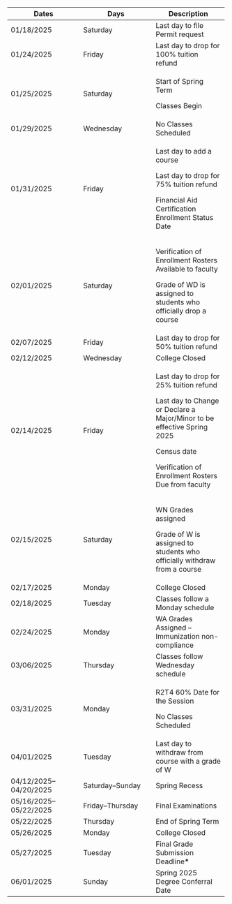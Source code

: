 +-----------------------+-----------------------+-----------------------+
| Dates                 | Days                  | Description           |
+=======================+=======================+=======================+
| 01/18/2025            | Saturday              | Last day to file      |
|                       |                       | Permit request        |
+-----------------------+-----------------------+-----------------------+
| 01/24/2025            | Friday                | Last day to drop for  |
|                       |                       | 100% tuition refund   |
+-----------------------+-----------------------+-----------------------+
| 01/25/2025            | Saturday              | Start of Spring Term  |
|                       |                       |                       |
|                       |                       | Classes Begin         |
+-----------------------+-----------------------+-----------------------+
| 01/29/2025            | Wednesday             | No Classes Scheduled  |
+-----------------------+-----------------------+-----------------------+
| 01/31/2025            | Friday                | Last day to add a     |
|                       |                       | course                |
|                       |                       |                       |
|                       |                       | Last day to drop for  |
|                       |                       | 75% tuition refund    |
|                       |                       |                       |
|                       |                       | Financial Aid         |
|                       |                       | Certification         |
|                       |                       | Enrollment Status     |
|                       |                       | Date                  |
+-----------------------+-----------------------+-----------------------+
| 02/01/2025            | Saturday              | Verification of       |
|                       |                       | Enrollment Rosters    |
|                       |                       | Available to faculty  |
|                       |                       |                       |
|                       |                       | Grade of WD is        |
|                       |                       | assigned to students  |
|                       |                       | who officially drop a |
|                       |                       | course                |
+-----------------------+-----------------------+-----------------------+
| 02/07/2025            | Friday                | Last day to drop for  |
|                       |                       | 50% tuition refund    |
+-----------------------+-----------------------+-----------------------+
| 02/12/2025            | Wednesday             | College Closed        |
+-----------------------+-----------------------+-----------------------+
| 02/14/2025            | Friday                | Last day to drop for  |
|                       |                       | 25% tuition refund    |
|                       |                       |                       |
|                       |                       | Last day to Change or |
|                       |                       | Declare a Major/Minor |
|                       |                       | to be effective       |
|                       |                       | Spring 2025           |
|                       |                       |                       |
|                       |                       | Census date           |
|                       |                       |                       |
|                       |                       | Verification of       |
|                       |                       | Enrollment Rosters    |
|                       |                       | Due from faculty      |
+-----------------------+-----------------------+-----------------------+
| 02/15/2025            | Saturday              | WN Grades assigned    |
|                       |                       |                       |
|                       |                       | Grade of W is         |
|                       |                       | assigned to students  |
|                       |                       | who officially        |
|                       |                       | withdraw from a       |
|                       |                       | course                |
+-----------------------+-----------------------+-----------------------+
| 02/17/2025            | Monday                | College Closed        |
+-----------------------+-----------------------+-----------------------+
| 02/18/2025            | Tuesday               | Classes follow a      |
|                       |                       | Monday schedule       |
+-----------------------+-----------------------+-----------------------+
| 02/24/2025            | Monday                | WA Grades Assigned -- |
|                       |                       | Immunization          |
|                       |                       | non-compliance        |
+-----------------------+-----------------------+-----------------------+
| 03/06/2025            | Thursday              | Classes follow        |
|                       |                       | Wednesday schedule    |
+-----------------------+-----------------------+-----------------------+
| 03/31/2025            | Monday                | R2T4 60% Date for the |
|                       |                       | Session               |
|                       |                       |                       |
|                       |                       | No Classes Scheduled  |
+-----------------------+-----------------------+-----------------------+
| 04/01/2025            | Tuesday               | Last day to withdraw  |
|                       |                       | from course with a    |
|                       |                       | grade of W            |
+-----------------------+-----------------------+-----------------------+
| 04/12/2025–04/20/2025 | Saturday–Sunday       | Spring Recess         |
+-----------------------+-----------------------+-----------------------+
| 05/16/2025–05/22/2025 | Friday–Thursday       | Final Examinations    |
+-----------------------+-----------------------+-----------------------+
| 05/22/2025            | Thursday              | End of Spring Term    |
+-----------------------+-----------------------+-----------------------+
| 05/26/2025            | Monday                | College Closed        |
+-----------------------+-----------------------+-----------------------+
| 05/27/2025            | Tuesday               | Final Grade           |
|                       |                       | Submission            |
|                       |                       | Deadline**\***        |
+-----------------------+-----------------------+-----------------------+
| 06/01/2025            | Sunday                | Spring 2025 Degree    |
|                       |                       | Conferral Date        |
+-----------------------+-----------------------+-----------------------+
